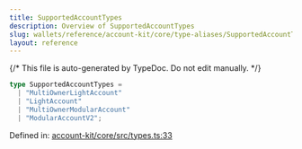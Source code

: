 ```yaml
---
title: SupportedAccountTypes
description: Overview of SupportedAccountTypes
slug: wallets/reference/account-kit/core/type-aliases/SupportedAccountTypes
layout: reference
---
```


{/* This file is auto-generated by TypeDoc. Do not edit manually. */}

```ts
type SupportedAccountTypes =
  | "MultiOwnerLightAccount"
  | "LightAccount"
  | "MultiOwnerModularAccount"
  | "ModularAccountV2";
```

Defined in: [account-kit/core/src/types.ts:33](https://github.com/alchemyplatform/aa-sdk/blob/ad165355d980f9a16dd388088895bfc851df8656/account-kit/core/src/types.ts#L33)
